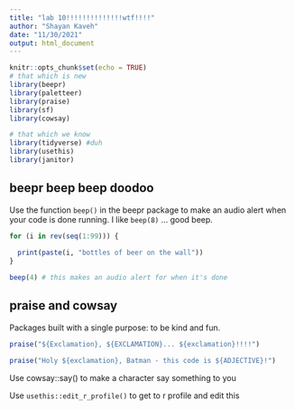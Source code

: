 ```yaml
---
title: "lab 10!!!!!!!!!!!!!!wtf!!!!"
author: "Shayan Kaveh"
date: "11/30/2021"
output: html_document
---
```


```r
knitr::opts_chunk$set(echo = TRUE)
# that which is new
library(beepr)
library(paletteer)
library(praise)
library(sf)
library(cowsay)

# that which we know
library(tidyverse) #duh
library(usethis)
library(janitor)
```

## beepr beep beep doodoo

Use the function `beep()` in the beepr package to make an audio alert when your code is done running. I like `beep(8)` ... good beep.

```r
for (i in rev(seq(1:99))) {
  
  print(paste(i, "bottles of beer on the wall"))
}

beep(4) # this makes an audio alert for when it's done
```

## praise and cowsay

Packages built with a single purpose: to be kind and fun.

```r
praise("${Exclamation}, ${EXCLAMATION}... ${exclamation}!!!!")

praise("Holy ${exclamation}, Batman - this code is ${ADJECTIVE}!")
```

Use cowsay::say() to make a character say something to you

Use `usethis::edit_r_profile()` to get to r profile and edit this

